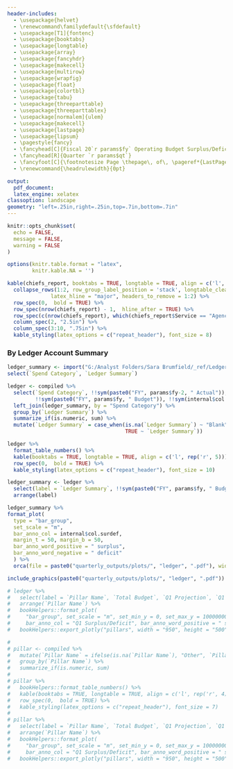 ```yaml
---
header-includes:
  - \usepackage{helvet}
  - \renewcommand\familydefault{\sfdefault} 
  - \usepackage[T1]{fontenc}
  - \usepackage{booktabs}
  - \usepackage{longtable}
  - \usepackage{array}
  - \usepackage{fancyhdr}
  - \usepackage{makecell}
  - \usepackage{multirow}
  - \usepackage{wrapfig}
  - \usepackage{float}
  - \usepackage{colortbl}
  - \usepackage{tabu}
  - \usepackage{threeparttable}
  - \usepackage{threeparttablex}
  - \usepackage[normalem]{ulem}
  - \usepackage{makecell}
  - \usepackage{lastpage}
  - \usepackage{lipsum}
  - \pagestyle{fancy}
  - \fancyhead[C]{Fiscal 20`r params$fy` Operating Budget Surplus/Deficit Projection}
  - \fancyhead[R]{Quarter `r params$qt`}
  - \fancyfoot[C]{\footnotesize Page \thepage\, of\, \pageref*{LastPage}}
  - \renewcommand{\headrulewidth}{0pt}

output:
  pdf_document:
  latex_engine: xelatex
classoption: landscape
geometry: "left=.25in,right=.25in,top=.7in,bottom=.7in"
---
```


```r
knitr::opts_chunk$set(
  echo = FALSE,
  message = FALSE,
  warning = FALSE
)

options(knitr.table.format = "latex",
        knitr.kable.NA = '')
```

```r
kable(chiefs_report, booktabs = TRUE, longtable = TRUE, align = c('l', 'l', rep('r', 8))) %>%
  collapse_rows(1:2, row_group_label_position = 'stack', longtable_clean_cut = FALSE,
              latex_hline = "major", headers_to_remove = 1:2) %>%
  row_spec(0,  bold = TRUE) %>%
  row_spec(nrow(chiefs_report) - 1,  hline_after = TRUE) %>%
  row_spec(c(nrow(chiefs_report), which(chiefs_report$Service == "Agency Total")), bold = TRUE) %>%
  column_spec(2, "2.5in") %>%
  column_spec(3:10, ".75in") %>%
  kable_styling(latex_options = c("repeat_header"), font_size = 8) 

```

\newpage

### By Ledger Account Summary

```r

ledger_summary <- import("G:/Analyst Folders/Sara Brumfield/_ref/Ledger Summary to Spend Category Map.xlsx") %>%
select(`Spend Category`, `Ledger Summary`)

ledger <- compiled %>%
  select(`Spend Category`, !!sym(paste0("FY", params$fy-2, " Actual")), !!sym(paste0("FY", params$fy-1, " Actual")),
         !!sym(paste0("FY", params$fy, " Budget")), !!sym(internal$col.proj), !!sym(internal$col.surdef)) %>%
  left_join(ledger_summary, by = "Spend Category") %>%
  group_by(`Ledger Summary`) %>%
  summarize_if(is.numeric, sum) %>%
  mutate(`Ledger Summary` = case_when(is.na(`Ledger Summary`) ~ "Blank",
                                      TRUE ~ `Ledger Summary`))

ledger %>%
  format_table_numbers() %>%
  kable(booktabs = TRUE, longtable = TRUE, align = c('l', rep('r', 5))) %>%
  row_spec(0,  bold = TRUE) %>%
  kable_styling(latex_options = c("repeat_header"), font_size = 10)
```

```r

ledger_summary <- ledger %>%
  select(label = `Ledger Summary`, !!sym(paste0("FY", params$fy, " Budget")), !!sym(internal$col.proj), !!sym(internal$col.surdef)) %>%
  arrange(label)

ledger_summary %>%
format_plot(
  type = "bar_group",
  set_scale = "m",
  bar_anno_col = internal$col.surdef,
  margin_t = 50, margin_b = 50,
  bar_anno_word_positive = " surplus",
  bar_anno_word_negative = " deficit"
  ) %>%
  orca(file = paste0("quarterly_outputs/plots/", "ledger", ".pdf"), width = "800", height = "400")

include_graphics(paste0("quarterly_outputs/plots/", "ledger", ".pdf"))

# ledger %>%
#   select(label = `Pillar Name`, `Total Budget`, `Q1 Projection`, `Q1 Surplus/Deficit`) %>%
#   arrange(`Pillar Name`) %>%
#   bookHelpers::format_plot(
#     "bar_group", set_scale = "m", set_min_y = 0, set_max_y = 1000000000,  margin_b = 50,
#     bar_anno_col = "Q1 Surplus/Deficit", bar_anno_word_positive = " surplus", bar_anno_word_negative = " deficit") %>%
#   bookHelpers::export_plotly("pillars", width = "950", height = "500")

```

<!-- \newpage -->

<!-- ### By Pillar -->

```r
# 
# pillar <- compiled %>%
#   mutate(`Pillar Name` = ifelse(is.na(`Pillar Name`), "Other", `Pillar Name`)) %>%
#   group_by(`Pillar Name`) %>%
#   summarize_if(is.numeric, sum)
# 
# pillar %>%
#   bookHelpers::format_table_numbers() %>%
#   kable(booktabs = TRUE, longtable = TRUE, align = c('l', rep('r', 4))) %>%
#   row_spec(0,  bold = TRUE) %>%
#   kable_styling(latex_options = c("repeat_header"), font_size = 7) 
# 
# pillar %>%
#   select(label = `Pillar Name`, `Total Budget`, `Q1 Projection`, `Q1 Surplus/Deficit`) %>%
#   arrange(`Pillar Name`) %>%
#   bookHelpers::format_plot(
#     "bar_group", set_scale = "m", set_min_y = 0, set_max_y = 1000000000,  margin_b = 50, 
#     bar_anno_col = "Q1 Surplus/Deficit", bar_anno_word_positive = " surplus", bar_anno_word_negative = " deficit") %>%
#   bookHelpers::export_plotly("pillars", width = "950", height = "500")

```